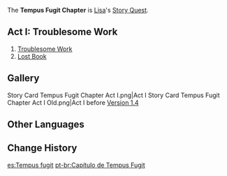{{Chapter Infobox
|character       = Lisa
|short           = Tempus Fugit
|act1            = Troublesome Work
|ARReq1          = 15
|archonQuestReq1 = [[Prologue]] Act I: [[The Outlander Who Caught the Wind]]
}}
The '''Tempus Fugit Chapter''' is [[Lisa]]'s [[Story Quest]].

==Act I: Troublesome Work==
{{Main|Troublesome Work}}
#[[Troublesome Work (Quest)|Troublesome Work]]
#[[Lost Book]]

==Gallery==
<gallery hideaddbutton="true" captionalign="center">
Story Card Tempus Fugit Chapter Act I.png|Act I
Story Card Tempus Fugit Chapter Act I Old.png|Act I before [[Version 1.4]]
</gallery>

==Other Languages==
{{Other Languages
|en      = Tempus Fugit Chapter
|zhs     = 沙漏之章
|zhs_rm  = Shālòu zhī Zhāng
|zht     = 沙漏之章
|zht_rm  = Shālòu zhī Zhāng
|zh_tl   = Chapter of Hourglass
|ja      = 砂時計の章
|ja_rm   = Sunadokei no Shou
|ja_tl   = Chapter of the Hourglass
|ko      = 모래시계의 장
|ko_rm   = Moraesigye-ui Jang
|ko_tl   = Sandglass Chapter
|es      = Tempus fugit
|fr      = Tempus Fugit
|ru      = Песочные Часы
|ru_tl   = {{tt|Hourglass|lit. sand clock}}
|th      = บทแห่งนาฬิกาทราย
|th_rm   = Bot Haeng Nalikatrai
|th_tl   = Chapter of the Hourglass
|vi      = {{tt|Chương|章}} {{tt|Sa Lậu|沙漏}}
|vi_tl   = Hourglass Chapter
|de      = Tempus Fugit
|id      = Chapter Tempus Fugit
|pt      = Tempus Fugit
}}

==Change History==
{{Change History|1.0}}

[[es:Tempus fugit]]
[[pt-br:Capítulo de Tempus Fugit]]